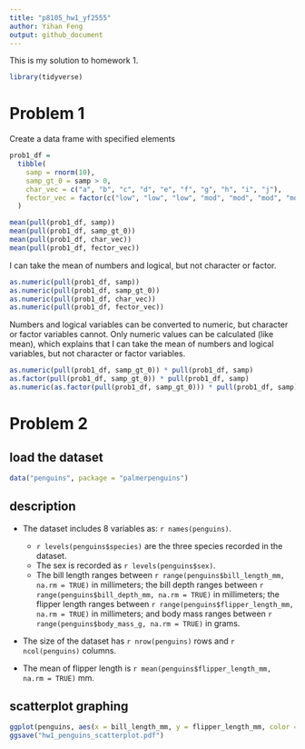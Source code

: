 ```yaml
---
title: "p8105_hw1_yf2555"
author: Yihan Feng 
output: github_document
---
```


This is my solution to homework 1. 

```r
library(tidyverse)
```


# Problem 1
Create a data frame with specified elements
 
 
```r
prob1_df = 
  tibble(
    samp = rnorm(10),
    samp_gt_0 = samp > 0,
    char_vec = c("a", "b", "c", "d", "e", "f", "g", "h", "i", "j"),
    fector_vec = factor(c("low", "low", "low", "mod", "mod", "mod", "mod", "high", "high", "high"))
  )
```


```r
mean(pull(prob1_df, samp))
mean(pull(prob1_df, samp_gt_0))
mean(pull(prob1_df, char_vec))
mean(pull(prob1_df, fector_vec))
```

I can take the mean of numbers and logical, but not character or factor. 


```r
as.numeric(pull(prob1_df, samp))
as.numeric(pull(prob1_df, samp_gt_0))
as.numeric(pull(prob1_df, char_vec))
as.numeric(pull(prob1_df, fector_vec))
```

Numbers and logical variables can be converted to numeric, but character or factor variables cannot. Only numeric values can be calculated (like mean), which explains that I can take the mean of numbers and logical variables, but not character or factor variables. 


```r
as.numeric(pull(prob1_df, samp_gt_0)) * pull(prob1_df, samp)
as.factor(pull(prob1_df, samp_gt_0)) * pull(prob1_df, samp)
as.numeric(as.factor(pull(prob1_df, samp_gt_0))) * pull(prob1_df, samp)
```






# Problem 2


## load the dataset
```r
data("penguins", package = "palmerpenguins")
```


## description

* The dataset includes 8 variables as: `r names(penguins)`. 
  * `r levels(penguins$species)` are the three species recorded in the dataset. 
  * The sex is recorded as `r levels(penguins$sex)`. 
  * The bill length ranges between `r range(penguins$bill_length_mm, na.rm = TRUE)` in millimeters; the bill depth ranges between `r range(penguins$bill_depth_mm, na.rm = TRUE)` in millimeters; the flipper length ranges between `r range(penguins$flipper_length_mm, na.rm = TRUE)` in millimeters; and body mass ranges between `r range(penguins$body_mass_g, na.rm = TRUE)` in grams. 

* The size of the dataset has `r nrow(penguins)` rows and `r ncol(penguins)` columns. 

* The mean of flipper length is `r mean(penguins$flipper_length_mm, na.rm = TRUE)` mm. 



## scatterplot graphing

```r
ggplot(penguins, aes(x = bill_length_mm, y = flipper_length_mm, color = "red"), na.rm = TRUE) + geom_point()
ggsave("hw1_penguins_scatterplot.pdf")
```






